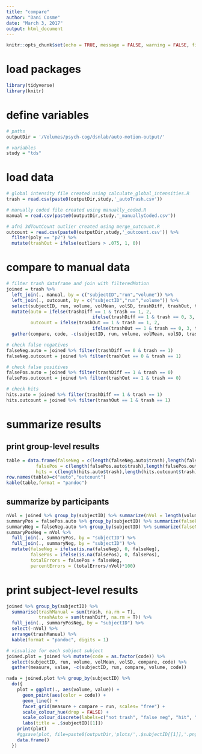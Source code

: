 ```yaml
---
title: "compare"
author: "Dani Cosme"
date: "March 3, 2017"
output: html_document
---
```


```r
knitr::opts_chunk$set(echo = TRUE, message = FALSE, warning = FALSE, fig.width = 12)
```

# load packages
```r
library(tidyverse)
library(knitr)
```

# define variables
```r
# paths
outputDir = '/Volumes/psych-cog/dsnlab/auto-motion-output/'

# variables
study = "tds"
```

# load data
```r
# global intensity file created using calculate_global_intensities.R
trash = read.csv(paste0(outputDir,study,'_autoTrash.csv'))

# manually coded file created using manually_coded.R
manual = read.csv(paste0(outputDir,study,'_manuallyCoded.csv'))

# afni 3dToutCount outlier created using merge_outcount.R
outcount = read.csv(paste0(outputDir,study,'_outcount.csv')) %>% 
  filter(poly == "p2") %>%
  mutate(trashOut = ifelse(outliers > .075, 1, 0))
```

# compare to manual data
```r
# filter trash dataframe and join with filteredMotion
joined = trash %>% 
  left_join(., manual, by = c("subjectID","run","volume")) %>%
  left_join(., outcount, by = c("subjectID","run","volume")) %>%
  select(subjectID, run, volume, volMean, volSD, trashDiff, trashOut, trash) %>%
  mutate(auto = ifelse(trashDiff == 1 & trash == 1, 2, 
                                ifelse(trashDiff == 1 & trash == 0, 3, trash)),
         outcount = ifelse(trashOut == 1 & trash == 1, 2, 
                                ifelse(trashOut == 1 & trash == 0, 3, trash))) %>%
  gather(compare, code, -c(subjectID, run, volume, volMean, volSD, trashDiff, trashOut, trash))

# check false negatives
falseNeg.auto = joined %>% filter(trashDiff == 0 & trash == 1)
falseNeg.outcount = joined %>% filter(trashOut == 0 & trash == 1)

# check false positives
falsePos.auto = joined %>% filter(trashDiff == 1 & trash == 0)
falsePos.outcount = joined %>% filter(trashOut == 1 & trash == 0)

# check hits
hits.auto = joined %>% filter(trashDiff == 1 & trash == 1)
hits.outcount = joined %>% filter(trashOut == 1 & trash == 1)
```

# summarize results
## print group-level results
```r
table = data.frame(falseNeg = c(length(falseNeg.auto$trash),length(falseNeg.outcount$trash)), 
           falsePos = c(length(falsePos.auto$trash),length(falsePos.outcount$trash)), 
           hits = c(length(hits.auto$trash),length(hits.outcount$trash)))
row.names(table)=c("auto","outcount")
kable(table,format = "pandoc")
```

## summarize by participants
```r
nVol = joined %>% group_by(subjectID) %>% summarize(nVol = length(volume))
summaryPos = falsePos.auto %>% group_by(subjectID) %>% summarize(falsePos = sum(trashDiff, na.rm=T))
summaryNeg = falseNeg.auto %>% group_by(subjectID) %>% summarize(falseNeg = sum(trash, na.rm=T))
summaryPosNeg = nVol %>%
  full_join(., summaryPos, by = "subjectID") %>% 
  full_join(., summaryNeg, by = "subjectID") %>% 
  mutate(falseNeg = ifelse(is.na(falseNeg), 0, falseNeg),
         falsePos = ifelse(is.na(falsePos), 0, falsePos),
         totalErrors = falsePos + falseNeg,
         percentErrors = (totalErrors/nVol)*100)
```

# print subject-level results
```r
joined %>% group_by(subjectID) %>% 
  summarise(trashManual = sum(trash, na.rm = T), 
            trashAuto = sum(trashDiff, na.rm = T)) %>%
  full_join(., summaryPosNeg, by = "subjectID") %>%
  select(-nVol) %>%
  arrange(trashManual) %>%
  kable(format = "pandoc", digits = 1)
```

```r
# visualize for each subject subject
joined.plot = joined %>% mutate(code = as.factor(code)) %>%
  select(subjectID, run, volume, volMean, volSD, compare, code) %>%
  gather(measure, value, -c(subjectID, run, compare, volume, code))

nada = joined.plot %>% group_by(subjectID) %>%
  do({
    plot = ggplot(., aes(volume, value)) + 
      geom_point(aes(color = code)) + 
      geom_line() + 
      facet_grid(measure + compare ~ run, scales= "free") +
      scale_colour_hue(drop = FALSE) +
      scale_colour_discrete(labels=c("not trash", "false neg", "hit", "false pos")) + 
      labs(title = .$subjectID[[1]])
    print(plot)
    #ggsave(plot, file=paste0(outputDir,'plots/',.$subjectID[[1]],'.png'), width = 12)
    data.frame()
  })
```
